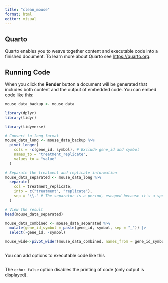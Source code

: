 ```yaml
---
title: "clean_mouse"
format: html
editor: visual
---
```


## Quarto

Quarto enables you to weave together content and executable code into a finished document. To learn more about Quarto see <https://quarto.org>.

## Running Code

When you click the **Render** button a document will be generated that includes both content and the output of embedded code. You can embed code like this:

```r
mouse_data_backup <- mouse_data

```

```r
library(dplyr)
library(tidyr)

library(tidyverse)

# Convert to long format
mouse_data_long <- mouse_data_backup %>%
  pivot_longer(
    cols = -c(gene_id, symbol), # Exclude gene_id and symbol
    names_to = "treatment_replicate",
    values_to = "value"
  )

# Separate the treatment and replicate information
mouse_data_separated <- mouse_data_long %>%
  separate(
    col = treatment_replicate,
    into = c("treatment", "replicate"),
    sep = "\\." # The separator is a period, escaped because it's a special character in regex
  )

# View the result
head(mouse_data_separated)

```

```r
mouse_data_combined <- mouse_data_separated %>%
  mutate(gene_id_symbol = paste(gene_id, symbol, sep = "_")) |>
  select(-gene_id, -symbol)

```

```r
mouse_wide<-pivot_wider(mouse_data_combined, names_from = gene_id_symbol)
```

```         
```

You can add options to executable code like this

```         
```

The `echo: false` option disables the printing of code (only output is displayed).

